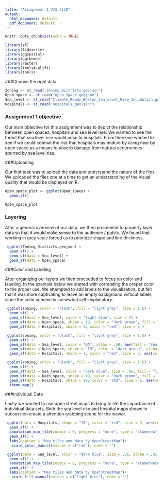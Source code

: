 ```yaml
---
title: "Assignment 1_VIS 2128"
output:
  html_document: default
  pdf_document: default
---
```


```r
knitr::opts_chunk$set(echo = TRUE)
```

```r
library(sf)
library(tidyverse)
library(ggspatial)
library(ggthemes)
library(raster)
library(tools4uplift)
library(tools)
```

###Choose the right data 

```r
Zoning <- st_read("Zoning_Districts.geojson")
Open_space <- st_read("Open_Space.geojson")
Sea_level <- st_read("Climate_Ready_Boston_Sea_Level_Rise_Inundation.geojson")
Hospitals <- st_read("Hospitals.geojson")

```

### Assignment 1 objective

Our main objective for this assignment was to depict the relationship between open spaces, hospitals and sea level rise. We wanted to see the threat that sea level rise would pose to hospitals. From there we wanted to see if we could combat the risk that hospitals may endure by using near by open space as a means to absorb damage from natural occurrences spurred by sea level rise. 


###Uploading

Our first task was to upload the data and understand the nature of the files. We uploaded the files one at a time to get an understanding of the visual quality that would be displayed on R.  

```r
Open_space_plot <- ggplot(Open_space) +
  geom_sf()

Open_space_plot
```
### Layering

After a general overview of our data, we then proceeded to properly layer data so that it would make sense to the audience / public. We found that working in grey scale forced us to prioritize shape and line thickness. 

``` r
 ggplot(Zoning_Districts.geojson) +
  geom_sf() +
  geom_sf(data = Sea_level) +
  geom_sf(data = Open_space)
```
###Color and Labeling

After organizing our layers we then proceeded to focus on color and labeling. In the example below we started with correlating the proper color to the proper use. We attempted to add labels to the visualization, but felt that it was more captivating to leave an empty background without labels, since the color scheme is somewhat self-explanatory. 


``` r
 ggplot(zoning, color = "black", fill = "light grey", size = 1.5) +
  geom_sf() +
  geom_sf(data = Sea_level, color = "light blue", size = 2) +
  geom_sf(data = Open_space, shape = 19, color = "dark green", fill = "light green" )+
  geom_sf(data = Hospitals, shape = 3, color = "red", size = 3 )

```

``` r
 ggplot(zoning, color = "black", fill = "light grey", size = 1.5) +
  geom_sf() +
  geom_sf(data = Sea_level, color = "NA", alpha = .08, aes(fill = "Sea Level Rise")) +
  geom_sf(data = Open_space, shape = "19", color = "dark green", alpha = .3, aes(fill = "Open space") )+
  geom_sf(data = Hospitals, shape = 3, color = "red", size = 3, aes(color = "Hospitals") )

```
``` r
 ggplot(zoning, color = "black", fill = "light grey", size = 1.5) +
  geom_sf() +
  geom_sf(data = Sea_level, color = "dark blue", size = .05, fill = "light blue") +
  geom_sf(data = Open_space, shape = 19, color = "dark green", fill = "light green" )+
  geom_sf(data = Hospitals, shape = 19, color = "red", size = 2, aes(color = "Hospitals") )+
  theme_map()

```
###Individual Data

Lastly we wanted to use open street maps to bring to life the importance of individual data sets. Both the sea level rise and hospital maps shown in succession create a attention grabbing scene for the viewer. 

``` r
 ggplot(data = Hospitals, shape = "19", color = "red", size = 3, aes(color = "Hospitals") )+
  geom_sf() +
  annotation_map_tile(zoomin = 0, progress = "none", type = "stamenbw") +
  geom_sf() +
  labs(caption = "Map tiles and data by OpenStreetMap")+
   scale_color_manual(values = c("red"), name = "") 

```
``` r
 ggplot(data = Sea_level, color = "dark blue", size = .05, alpha = .01, aes(fill = "Sea Level"))+
  geom_sf() +
  annotation_map_tile(zoomin = 0, progress = "none", type = "stamenwatercolor") +
  geom_sf() +
  labs(caption = "Map tiles and data by OpenStreetMap")+
   scale_fill_manual(values = c("light blue"), name = "") 
```